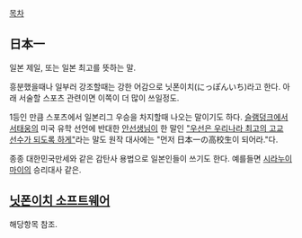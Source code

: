 [[목차]]
== 日本一 ==
일본 제일, 또는 일본 최고를 뜻하는 말.

흥분했을때나 일부러 강조할때는 강한 어감으로 닛폰이치(にっぽんいち)라고 한다. 아래 서술할 스포츠 관련이면 이쪽이 더 많이 쓰일정도.

1등인 만큼 스포츠에서 일본리그 우승을 차지할때 나오는 말이기도 하다. [[슬램덩크]]에서 [[서태웅]]의 미국 유학 선언에 반대한 [[안선생님]]이 한 말인 [http://matome.naver.jp/odai/2134459525179338601/2134460178579719603 "우선은 우리나라 최고의 고교 선수가 되도록 하게"]라는 말도 원작 대사에는 "먼저 日本一の高校生이 되어라."다.

종종 대한민국만세와 같은 감탄사 용법으로 일본인들이 쓰기도 한다. 예를들면 [[시라누이 마이]]의 승리대사 같은.
== [[닛폰이치 소프트웨어]] ==
해당항목 참조.
